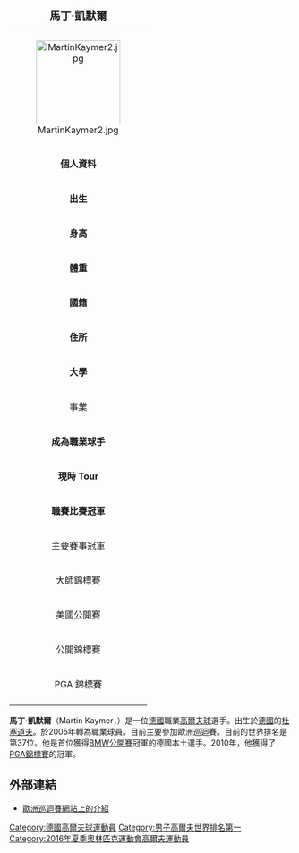 {| border=1 align=right cellpadding=1 cellspacing=1 width=290 style="margin: 0.5em 0 1em 1em; background: #f9f9f9; border: 1px #aaaaaa solid; border-collapse: collapse; font-size: 87%; clear:right"
|+<big> '''馬丁·凱默爾'''</big>
|-
| align=center colspan="2" |[[File:MartinKaymer2.jpg|150px]]
|-
! colspan="2" bgcolor="#4682B4" | '''個人資料'''
|-
| '''出生''' || {{birth date and age|1984|12|28}} <br>[[德國|德國]][[杜塞道夫|杜塞道夫]]
|-
| '''身高''' || {{Height|ft=6|in=1/2}}
|-
| '''體重''' || {{Weight|lb=163}}
|-
| '''國籍''' || {{GER}}
|-
| '''住所''' || [[德國|德國]]Mettmann
|-
| '''大學''' || 
|-
! colspan="2" bgcolor="E2725B" | 事業 
|-
| '''成為職業球手''' || 2005年
|-
| '''現時 Tour''' || PGA European Tour 
|-
| '''職賽比賽冠軍''' || 10
|-
! colspan="2" bgcolor="#ACE1AF" | 主要賽事冠軍
|-
| 大師錦標賽 
| 
|-
| 美國公開賽
| 2014年
|-
| 公開錦標賽
| 
|-
| PGA 錦標賽
| 2010年
|-
|}
'''馬丁·凱默爾'''（Martin Kaymer，{{bd|1984年|12月28日}}）是一位[[德國|德國]]職業[[高爾夫球|高爾夫球]]選手。出生於[[德國|德國]]的[[杜塞道夫|杜塞道夫]]。於2005年轉為職業球員。目前主要參加歐洲巡迴賽。目前的世界排名是第37位。他是首位獲得[[BMW公開賽|BMW公開賽]]冠軍的德國本土選手。2010年，他獲得了[[PGA錦標賽|PGA錦標賽]]的冠軍。

== 外部連結 ==
*[https://web.archive.org/web/20080508072153/http://www.europeantour.com/publish.sps?pageid=127&pagegid=%7B20E6AA6B%2D0225%2D4C71%2DBD89%2D2ACBEE615D69%7D&playerId=32204 歐洲巡迴賽網站上的介紹]
{{劳伦斯世界体育奖年度突破}}
{{Authority control}}
{{DEFAULTSORT:Kaymer, Martin}}
[[Category:德國高爾夫球運動員|Category:德國高爾夫球運動員]]
[[Category:男子高爾夫世界排名第一|Category:男子高爾夫世界排名第一]]
[[Category:2016年夏季奧林匹克運動會高爾夫運動員|Category:2016年夏季奧林匹克運動會高爾夫運動員]]